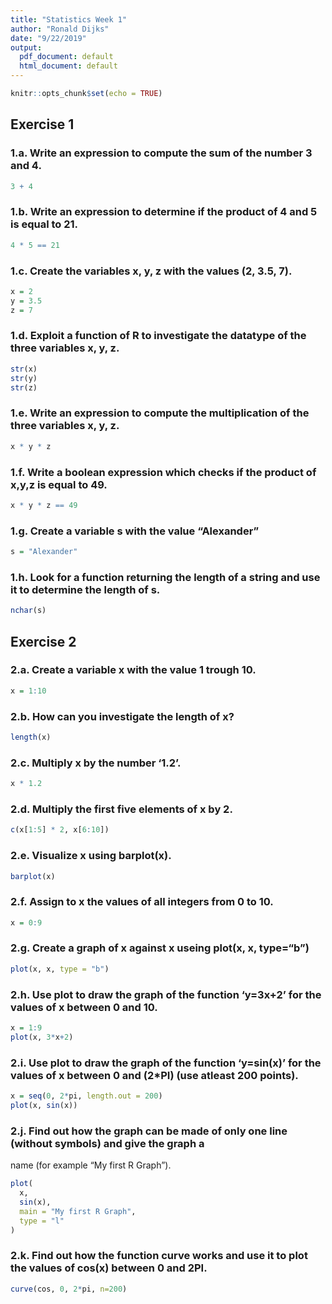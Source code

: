 ```yaml
---
title: "Statistics Week 1"
author: "Ronald Dijks"
date: "9/22/2019"
output:
  pdf_document: default
  html_document: default
---
```


```r
knitr::opts_chunk$set(echo = TRUE)
```

## Exercise 1

### 1.a. Write an expression to compute the sum of the number 3 and 4.
```r
3 + 4
```

### 1.b. Write an expression to determine if the product of 4 and 5 is equal to 21.
```r
4 * 5 == 21
```

### 1.c. Create the variables x, y, z with the values (2, 3.5, 7).
```r
x = 2
y = 3.5
z = 7
```

### 1.d. Exploit a function of R to investigate the datatype of the three variables x, y, z.
```r
str(x)
str(y)
str(z)
```

### 1.e. Write an expression to compute the multiplication of the three variables x, y, z.
```r
x * y * z
```

### 1.f. Write a boolean expression which checks if the product of x,y,z is equal to 49.
```r
x * y * z == 49
```

### 1.g. Create a variable s with the value "Alexander"
```r
s = "Alexander"
```

### 1.h. Look for a function returning the length of a string and use it to determine the length of s.
```r
nchar(s)
```

## Exercise 2

### 2.a. Create a variable x with the value 1 trough 10.
```r
x = 1:10
```

### 2.b. How can you investigate the length of x?
```r
length(x)
```

### 2.c. Multiply x by the number '1.2'.
```r
x * 1.2
```

### 2.d. Multiply the first five elements of x by 2.
```r
c(x[1:5] * 2, x[6:10])
```

### 2.e. Visualize x using barplot(x).
```r
barplot(x)
```

### 2.f. Assign to x the values of all integers from 0 to 10.
```r
x = 0:9
```

### 2.g. Create a graph of x against x useing plot(x, x, type="b")
```r
plot(x, x, type = "b")
```

### 2.h. Use plot to draw the graph of the function 'y=3x+2' for the values of x between 0 and 10.
```r
x = 1:9
plot(x, 3*x+2)
```

### 2.i. Use plot to draw the graph of the function 'y=sin(x)' for the values of x between 0 and (2*PI) (use atleast 200 points).
```r
x = seq(0, 2*pi, length.out = 200)
plot(x, sin(x))
```

### 2.j. Find out how the graph can be made of only one line (without symbols) and give the graph a
name (for example "My first R Graph").
```r
plot(
  x, 
  sin(x), 
  main = "My first R Graph",
  type = "l"
)
```

### 2.k. Find out how the function curve works and use it to plot the values of cos(x) between 0 and 2PI.
```r
curve(cos, 0, 2*pi, n=200)
```